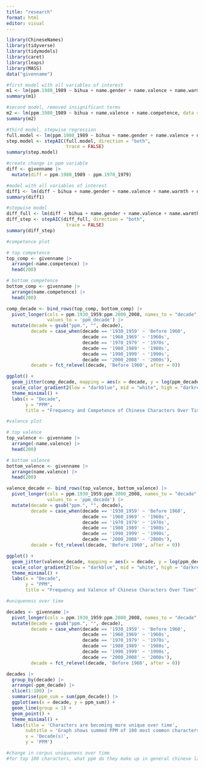 ```yaml
---
title: "research"
format: html
editor: visual
---
```


```r
library(ChineseNames)
library(tidyverse)
library(tidymodels)
library(caret)
library(leaps)
library(MASS)
data("givenname")
```

```r
#first model with all variables of interest
m1 <- lm(ppm.1980_1989 ~ bihua + name.gender + name.valence + name.warmth + name.competence, data = givenname)
summary(m1)

#second model, removed insignificant terms
m2 <- lm(ppm.1980_1989 ~ bihua + name.valence + name.competence, data = givenname)
summary(m2)

#third model, stepwise regression
full.model <- lm(ppm.1980_1989 ~ bihua + name.gender + name.valence + name.warmth + name.competence, data = givenname)
step.model <- stepAIC(full.model, direction = "both", 
                      trace = FALSE)
summary(step.model)
```

```r
#create change in ppm variable
diff <- givenname |>
  mutate(diff = ppm.1980_1989 - ppm.1970_1979)

#model with all variables of interest
diff1 <- lm(diff ~ bihua + name.gender + name.valence + name.warmth + name.competence, data = diff)
summary(diff1)

#stepwise model
diff_full <- lm(diff ~ bihua + name.gender + name.valence + name.warmth + name.competence, data = diff)
diff_step <- stepAIC(diff_full, direction = "both", 
                      trace = FALSE)
summary(diff_step)
```

```r
#competence plot

# top competence
top_comp <- givenname |>
  arrange(-name.competence) |>
  head(200)

# bottom competence
bottom_comp <- givenname |>
  arrange(name.competence) |>
  head(200)

comp_decade <- bind_rows(top_comp, bottom_comp) |>
  pivot_longer(cols = ppm.1930_1959:ppm.2000_2008, names_to = "decade",
               values_to = 'ppm_decade') |>
  mutate(decade = gsub("ppm.", "", decade),
         decade = case_when(decade == '1930_1959' ~ 'Before 1960',
                            decade == '1960_1969' ~ '1960s',
                            decade == '1970_1979' ~ '1970s',
                            decade == '1980_1989' ~ '1980s',
                            decade == '1990_1999' ~ '1990s',
                            decade == '2000_2008' ~ '2000s'),
         decade = fct_relevel(decade, 'Before 1960', after = 0)) 

ggplot() +
  geom_jitter(comp_decade, mapping = aes(x = decade, y = log(ppm_decade), color = name.competence)) +
  scale_color_gradient2(low = "darkblue", mid = "white", high = "darkred", midpoint = 3) +
  theme_minimal() + 
  labs(x = "Decade",
       y = "PPM",
       title = "Frequency and Competence of Chinese Characters Over Time")
```

```r
#valence plot

# top valence
top_valence <- givenname |>
  arrange(-name.valence) |>
  head(200)

# bottom valence
bottom_valence <- givenname |>
  arrange(name.valence) |>
  head(200)

valence_decade <- bind_rows(top_valence, bottom_valence) |>
  pivot_longer(cols = ppm.1930_1959:ppm.2000_2008, names_to = "decade",
               values_to = 'ppm_decade') |>
  mutate(decade = gsub("ppm.", "", decade),
         decade = case_when(decade == '1930_1959' ~ 'Before 1960',
                            decade == '1960_1969' ~ '1960s',
                            decade == '1970_1979' ~ '1970s',
                            decade == '1980_1989' ~ '1980s',
                            decade == '1990_1999' ~ '1990s',
                            decade == '2000_2008' ~ '2000s'),
         decade = fct_relevel(decade, 'Before 1960', after = 0)) 

ggplot() +
  geom_jitter(valence_decade, mapping = aes(x = decade, y = log(ppm_decade), color = name.valence)) +
  scale_color_gradient2(low = "darkblue", mid = "white", high = "darkred", midpoint = 3) +
  theme_minimal() + 
  labs(x = "Decade",
       y = "PPM",
       title = "Frequency and Valence of Chinese Characters Over Time")
```

```r
#uniqueness over time

decades <- givenname |>
  pivot_longer(cols = ppm.1930_1959:ppm.2000_2008, names_to = "decade", values_to = 'ppm_decade') |>
  mutate(decade = gsub("ppm.", "", decade),
         decade = case_when(decade == '1930_1959' ~ 'Before 1960',
                            decade == '1960_1969' ~ '1960s',
                            decade == '1970_1979' ~ '1970s',
                            decade == '1980_1989' ~ '1980s',
                            decade == '1990_1999' ~ '1990s',
                            decade == '2000_2008' ~ '2000s'),
         decade = fct_relevel(decade, 'Before 1960', after = 0)) 

decades |>
  group_by(decade) |>
  arrange(-ppm_decade) |>
  slice(1:100) |>
  summarise(ppm_sum = sum(ppm_decade)) |>
  ggplot(aes(x = decade, y = ppm_sum)) +
  geom_line(group = 1) +
  geom_point() +
  theme_minimal() +
  labs(title = 'Characters are becoming more unique over time',
       subtitle = 'Graph shows summed PPM of 100 most common characters per decade',
       x = 'Decade(s)',
       y = 'PPM')
```

```r
#change in corpus uniqueness over time
#for top 100 characters, what ppm do they make up in general chinese language 
```
